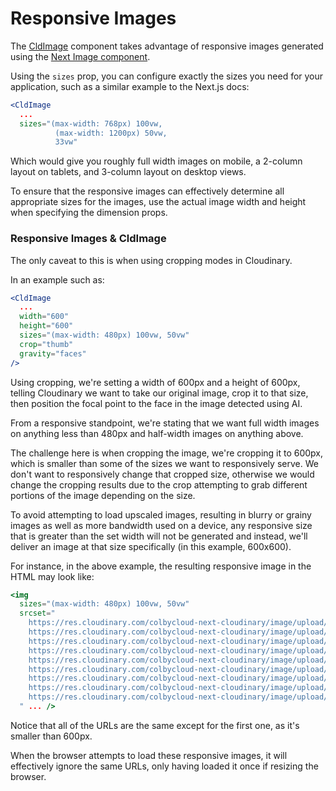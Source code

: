 


<Head>
  <title>Responsive Images - Next Cloudinary</title>
  <meta name="og:title" content="How Responsive Images Work in Next Cloudinary" />
  <meta name="og:url" content={`https://next.cloudinary.dev/guides/responsive-images`} />
</Head>

<OgImage
  title="Responsive Images"
  twitterTitle="How Responsive Images Work in Next Cloudinary"
/>

# Responsive Images

The [CldImage](/cldimage/basic-usage) component takes advantage of responsive images generated using the [Next Image component](https://nextjs.org/docs/api-reference/next/image).

Using the `sizes` prop, you can configure exactly the sizes you need for your application, such as a similar example to the Next.js docs:


```jsx copy
<CldImage
  ...
  sizes="(max-width: 768px) 100vw,
          (max-width: 1200px) 50vw,
          33vw"
```

Which would give you roughly full width images on mobile, a 2-column layout on tablets, and 3-column layout on desktop views.

To ensure that the responsive images can effectively determine all appropriate sizes for the images, use the actual image width and height when specifying the dimension props.

### Responsive Images & CldImage

The only caveat to this is when using cropping modes in Cloudinary.

In an example such as:

```jsx copy
<CldImage
  ...
  width="600"
  height="600"
  sizes="(max-width: 480px) 100vw, 50vw"
  crop="thumb"
  gravity="faces"
/>
```

Using cropping, we're setting a width of 600px and a height of 600px, telling Cloudinary we want to take our original image, crop it to that size, then position the focal point to the face in the image detected using AI.

From a responsive standpoint, we're stating that we want full width images on anything less than 480px and half-width images on anything above.

The challenge here is when cropping the image, we're cropping it to 600px, which is smaller than some of the sizes we want to responsively serve. We don't want to responsively change that cropped size, otherwise we would change the cropping results due to the crop attempting to grab different portions of the image depending on the size.

To avoid attempting to load upscaled images, resulting in blurry or grainy images as well as more bandwidth used on a device, any responsive size that is greater than the set width will not be generated and instead, we'll deliver an image at that size specifically (in this example, 600x600).

For instance, in the above example, the resulting responsive image in the HTML may look like:

```jsx copy
<img
  sizes="(max-width: 480px) 100vw, 50vw"
  srcset="
    https://res.cloudinary.com/colbycloud-next-cloudinary/image/upload/c_thumb,w_600,h_600,g_faces/c_scale,w_384/f_auto/q_auto/v1/images/woman-headphones 384w,
    https://res.cloudinary.com/colbycloud-next-cloudinary/image/upload/c_thumb,w_600,h_600,g_faces/f_auto/q_auto/v1/images/woman-headphones 640w,
    https://res.cloudinary.com/colbycloud-next-cloudinary/image/upload/c_thumb,w_600,h_600,g_faces/f_auto/q_auto/v1/images/woman-headphones 750w,
    https://res.cloudinary.com/colbycloud-next-cloudinary/image/upload/c_thumb,w_600,h_600,g_faces/f_auto/q_auto/v1/images/woman-headphones 828w,
    https://res.cloudinary.com/colbycloud-next-cloudinary/image/upload/c_thumb,w_600,h_600,g_faces/f_auto/q_auto/v1/images/woman-headphones 1080w,
    https://res.cloudinary.com/colbycloud-next-cloudinary/image/upload/c_thumb,w_600,h_600,g_faces/f_auto/q_auto/v1/images/woman-headphones 1200w,
    https://res.cloudinary.com/colbycloud-next-cloudinary/image/upload/c_thumb,w_600,h_600,g_faces/f_auto/q_auto/v1/images/woman-headphones 1920w,
    https://res.cloudinary.com/colbycloud-next-cloudinary/image/upload/c_thumb,w_600,h_600,g_faces/f_auto/q_auto/v1/images/woman-headphones 2048w,
    https://res.cloudinary.com/colbycloud-next-cloudinary/image/upload/c_thumb,w_600,h_600,g_faces/f_auto/q_auto/v1/images/woman-headphones 3840w
  " ... />
```

Notice that all of the URLs are the same except for the first one, as it's smaller than 600px.

When the browser attempts to load these responsive images, it will effectively ignore the same URLs, only having loaded it once if resizing the browser.
